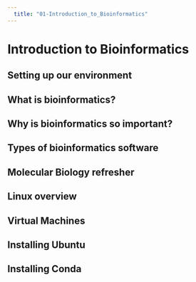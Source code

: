```yaml
---
  title: "01-Introduction_to_Bioinformatics"
---
```


# Introduction to Bioinformatics

## Setting up our environment

## What is bioinformatics?

## Why is bioinformatics so important?

## Types of bioinformatics software

## Molecular Biology refresher

## Linux overview

## Virtual Machines

## Installing Ubuntu

## Installing Conda 
